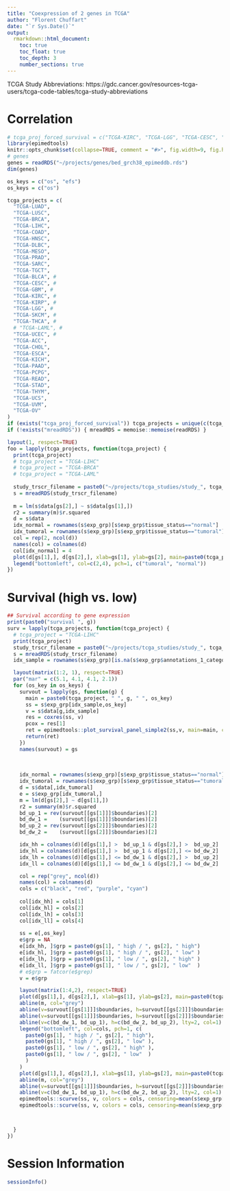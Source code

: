 ```yaml
---
title: "Coexpression of 2 genes in TCGA"
author: "Florent Chuffart"
date: "`r Sys.Date()`"
output: 
  rmarkdown::html_document:
    toc: true
    toc_float: true
    toc_depth: 3
    number_sections: true
---
```



TCGA Study Abbreviations:
https://gdc.cancer.gov/resources-tcga-users/tcga-code-tables/tcga-study-abbreviations

# Correlation

```r
# tcga_proj_forced_survival = c("TCGA-KIRC", "TCGA-LGG", "TCGA-CESC", "TCGA-LUAD"); gs = c("UHRF1", "KAT5"); rmarkdown::render("02_2genes_tcga_coexpression.Rmd", output_file=paste0("02_", gs[1], "_", gs[2], "_tcga_coexpression.html"))
library(epimedtools)
knitr::opts_chunk$set(collapse=TRUE, comment = "#>", fig.width=9, fig.height=6, eval=TRUE, echo=FALSE, results="hide")
# genes
genes = readRDS("~/projects/genes/bed_grch38_epimeddb.rds")
dim(genes)
```
```r
os_keys = c("os", "efs")
os_keys = c("os")

tcga_projects = c(
  "TCGA-LUAD",
  "TCGA-LUSC",
  "TCGA-BRCA",
  "TCGA-LIHC",
  "TCGA-COAD",
  "TCGA-HNSC",
  "TCGA-DLBC",
  "TCGA-MESO",
  "TCGA-PRAD",
  "TCGA-SARC",
  "TCGA-TGCT",
  "TCGA-BLCA", #
  "TCGA-CESC", #
  "TCGA-GBM", #
  "TCGA-KIRC", #
  "TCGA-KIRP", #
  "TCGA-LGG", #
  "TCGA-SKCM", #
  "TCGA-THCA", #
  # "TCGA-LAML", #
  "TCGA-UCEC", #
  "TCGA-ACC",
  "TCGA-CHOL",
  "TCGA-ESCA",
  "TCGA-KICH",
  "TCGA-PAAD",
  "TCGA-PCPG",
  "TCGA-READ",
  "TCGA-STAD",
  "TCGA-THYM",
  "TCGA-UCS",
  "TCGA-UVM",
  "TCGA-OV"
)
if (exists("tcga_proj_forced_survival")) tcga_projects = unique(c(tcga_proj_forced_survival, tcga_projects))
if (!exists("mreadRDS")) { mreadRDS = memoise::memoise(readRDS) }
```


```r
layout(1, respect=TRUE)
foo = lapply(tcga_projects, function(tcga_project) {
  print(tcga_project)
  # tcga_project = "TCGA-LIHC"
  # tcga_project = "TCGA-BRCA"
  # tcga_project = "TCGA-LAML"
  
  study_trscr_filename = paste0("~/projects/tcga_studies/study_", tcga_project, "_trscr.rds")
  s = mreadRDS(study_trscr_filename)
  
  m = lm(s$data[gs[2],] ~ s$data[gs[1],])
  r2 = summary(m)$r.squared
  d = s$data
  idx_normal = rownames(s$exp_grp)[s$exp_grp$tissue_status=="normal"]
  idx_tumoral = rownames(s$exp_grp)[s$exp_grp$tissue_status=="tumoral"]
  col = rep(2, ncol(d))
  names(col) = colnames(d)
  col[idx_normal] = 4
  plot(d[gs[1],], d[gs[2],], xlab=gs[1], ylab=gs[2], main=paste0(tcga_project, " R2=", signif(r2,3)), col=col) 
  legend("bottomleft", col=c(2,4), pch=1, c("tumoral", "normal"))
})
```

# Survival (high vs. low)

```r
## Survival according to gene expression
print(paste0("survival ", g))
surv = lapply(tcga_projects, function(tcga_project) {
  # tcga_project = "TCGA-LIHC"
  print(tcga_project)
  study_trscr_filename = paste0("~/projects/tcga_studies/study_", tcga_project, "_trscr.rds")
  s = mreadRDS(study_trscr_filename)
  idx_sample = rownames(s$exp_grp)[is.na(s$exp_grp$annotations_1_category) & s$exp_grp$tissue_status == "tumoral"]

  layout(matrix(1:2, 1), respect=TRUE)
  par("mar" = c(5.1, 4.1, 4.1, 2.1))
  for (os_key in os_keys) {
    survout = lapply(gs, function(g) {
      main = paste0(tcga_project, " ", g, " ", os_key)
      ss = s$exp_grp[idx_sample,os_key]
      v = s$data[g,idx_sample]
      res = coxres(ss, v)
      pcox = res[1]
      ret = epimedtools::plot_survival_panel_simple2(ss,v, main=main, censoring=mean(s$exp_grp[idx_sample,]$os_months, na.rm=TRUE) + 2*sd(s$exp_grp[idx_sample,]$os_months, na.rm=TRUE), PLOT_LEGEND=PLOT_LEGEND)
      return(ret)
    })
    names(survout) = gs
    
    
    
    idx_normal = rownames(s$exp_grp)[s$exp_grp$tissue_status=="normal"]
    idx_tumoral = rownames(s$exp_grp)[s$exp_grp$tissue_status=="tumoral"]
    d = s$data[,idx_tumoral]
    e = s$exp_grp[idx_tumoral,]
    m = lm(d[gs[2],] ~ d[gs[1],])
    r2 = summary(m)$r.squared
    bd_up_1 = rev(survout[[gs[1]]]$boundaries)[2]
    bd_dw_1 =    (survout[[gs[1]]]$boundaries)[2]
    bd_up_2 = rev(survout[[gs[2]]]$boundaries)[2]
    bd_dw_2 =    (survout[[gs[2]]]$boundaries)[2]

    idx_hh = colnames(d)[d[gs[1],] >  bd_up_1 & d[gs[2],] >  bd_up_2]
    idx_hl = colnames(d)[d[gs[1],] >  bd_up_1 & d[gs[2],] <= bd_dw_2]
    idx_lh = colnames(d)[d[gs[1],] <= bd_dw_1 & d[gs[2],] >  bd_up_2]
    idx_ll = colnames(d)[d[gs[1],] <= bd_dw_1 & d[gs[2],] <= bd_dw_2]

    col = rep("grey", ncol(d))
    names(col) = colnames(d)
    cols = c("black", "red", "purple", "cyan")
    
    col[idx_hh] = cols[1]
    col[idx_hl] = cols[2]
    col[idx_lh] = cols[3]
    col[idx_ll] = cols[4]
    
    ss = e[,os_key]
    e$grp = NA
    e[idx_hh, ]$grp = paste0(gs[1], " high / ", gs[2], " high")
    e[idx_hl, ]$grp = paste0(gs[1], " high / ", gs[2], " low" )
    e[idx_lh, ]$grp = paste0(gs[1], " low / ", gs[2], " high" )
    e[idx_ll, ]$grp = paste0(gs[1], " low / ", gs[2], " low"  )   
    # e$grp = fatcor(e$grep)
    v = e$grp

    layout(matrix(1:4,2), respect=TRUE)
    plot(d[gs[1],], d[gs[2],], xlab=gs[1], ylab=gs[2], main=paste0(tcga_project, " R2=", signif(r2,3)), col=col, pch=1) 
    abline(m, col="grey")
    abline(v=survout[[gs[1]]]$boundaries, h=survout[[gs[2]]]$boundaries, lty=1, col="grey")
    abline(v=survout[[gs[1]]]$boundaries, h=survout[[gs[2]]]$boundaries, lty=1, col="grey")
    abline(v=c(bd_dw_1, bd_up_1), h=c(bd_dw_2, bd_up_2), lty=2, col=1)
    legend("bottomleft", col=cols, pch=1, c(
      paste0(gs[1], " high / ", gs[2], " high"),
      paste0(gs[1], " high / ", gs[2], " low" ),
      paste0(gs[1], " low / ", gs[2], " high" ),
      paste0(gs[1], " low / ", gs[2], " low"  )
      )
    )    
    plot(d[gs[1],], d[gs[2],], xlab=gs[1], ylab=gs[2], main=paste0(tcga_project, " R2=", signif(r2,3)), col=col, pch=1) 
    abline(m, col="grey")
    abline(v=survout[[gs[1]]]$boundaries, h=survout[[gs[2]]]$boundaries, lty=1, col="grey")
    abline(v=c(bd_dw_1, bd_up_1), h=c(bd_dw_2, bd_up_2), lty=2, col=1)
    epimedtools::scurve(ss, v, colors = cols, censoring=mean(s$exp_grp[idx_sample,]$os_months, na.rm=TRUE) + 2*sd(s$exp_grp[idx_sample,]$os_months, na.rm=TRUE))
    epimedtools::scurve(ss, v, colors = cols, censoring=mean(s$exp_grp[idx_sample,]$os_months, na.rm=TRUE) + 2*sd(s$exp_grp[idx_sample,]$os_months, na.rm=TRUE),PLOT_LEGEND=FALSE)



  }
})
```



# Session Information

```r
sessionInfo()
```


